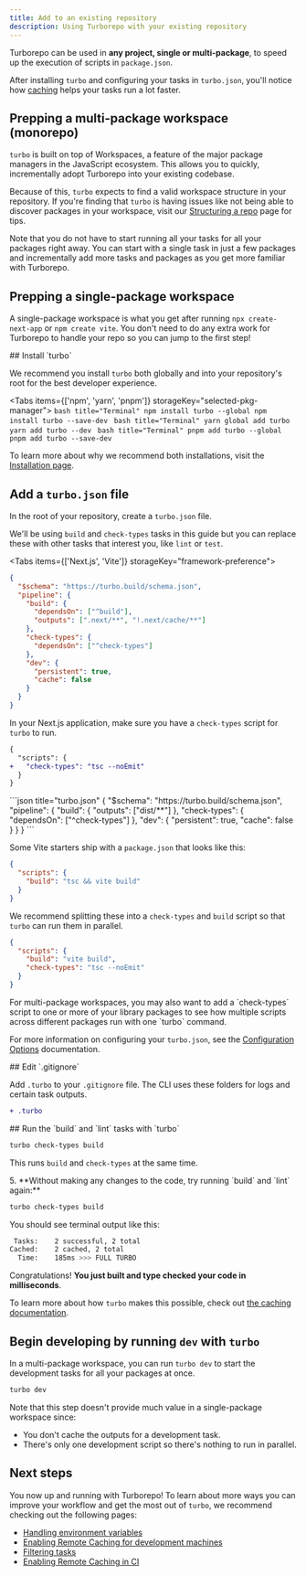 ```yaml
---
title: Add to an existing repository
description: Using Turborepo with your existing repository
---
```



Turborepo can be used in **any project, single or multi-package**, to speed up the execution of scripts in `package.json`.

After installing `turbo` and configuring your tasks in `turbo.json`, you'll notice how [caching](/TODO-LINK) helps your tasks run a lot faster.

## Prepping a multi-package workspace (monorepo)

`turbo` is built on top of Workspaces, a feature of the major package managers in the JavaScript ecosystem. This allows you to quickly, incrementally adopt Turborepo into your existing codebase.

Because of this, `turbo` expects to find a valid workspace structure in your repository. If you're finding that `turbo` is having issues like not being able to discover packages in your workspace, visit our [Structuring a repo](/docs/repo/crafting-your-repository/structuring-your-repo) page for tips.

<Callout type="info" title="Incremental adoption">
Note that you do not have to start running all your tasks for all your packages right away. You can start with a single task in just a few packages and incrementally add more tasks and packages as you get more familiar with Turborepo.
</Callout>

## Prepping a single-package workspace

A single-package workspace is what you get after running `npx create-next-app` or `npm create vite`. You don't need to do any extra work for Turborepo to handle your repo so you can jump to the first step!

<Steps>
<Step>
## Install `turbo`

We recommend you install `turbo` both globally and into your repository's root for the best developer experience.

<Tabs items={['npm', 'yarn', 'pnpm']} storageKey="selected-pkg-manager">
  <Tab value="npm">
    ```bash title="Terminal"
    npm install turbo --global
    npm install turbo --save-dev
    ```
  </Tab>
  <Tab value="yarn">
    ```bash title="Terminal"
    yarn global add turbo
    yarn add turbo --dev
    ```
  </Tab>
  <Tab value="pnpm">
    ```bash title="Terminal"
    pnpm add turbo --global
    pnpm add turbo --save-dev
    ```
  </Tab>
</Tabs>

To learn more about why we recommend both installations, visit the [Installation page](/docs/repo/getting-started/installation).

</Step>
<Step>

## Add a `turbo.json` file

In the root of your repository, create a `turbo.json` file.

We'll be using `build` and `check-types` tasks in this guide but you can replace these with other tasks that interest you, like `lint` or `test`.

<Tabs items={['Next.js', 'Vite']} storageKey="framework-preference">
  <Tab value="Next.js">
```json title="turbo.json"
{
  "$schema": "https://turbo.build/schema.json",
  "pipeline": {
    "build": {
      "dependsOn": ["^build"],
      "outputs": [".next/**", "!.next/cache/**"]
    },
    "check-types": {
      "dependsOn": ["^check-types"]
    },
    "dev": {
      "persistent": true,
      "cache": false
    }
  }
}
```

In your Next.js application, make sure you have a `check-types` script for `turbo` to run.

```diff title="apps/web/package.json"
{
  "scripts": {
+   "check-types": "tsc --noEmit"
  }
}
```

  </Tab>
  <Tab value="Vite">
```json title="turbo.json"
{
  "$schema": "https://turbo.build/schema.json",
  "pipeline": {
    "build": {
      "outputs": ["dist/**"]
    },
    "check-types": {
      "dependsOn": ["^check-types"]
    },
    "dev": {
      "persistent": true,
      "cache": false
    }
  }
}
```

Some Vite starters ship with a `package.json` that looks like this:

```json title="package.json"
{
  "scripts": {
    "build": "tsc && vite build"
  }
}
```

We recommend splitting these into a `check-types` and `build` script so that `turbo` can run them in parallel.

```json title="apps/web/package.json"
{
  "scripts": {
    "build": "vite build",
    "check-types": "tsc --noEmit"
  }
}
```

  </Tab>
</Tabs>

<Callout type="info">
For multi-package workspaces, you may also want to add a `check-types` script to one or more of your library packages to see how multiple scripts across different packages run with one `turbo` command.
</Callout>

For more information on configuring your `turbo.json`, see the [Configuration Options](/repo/docs/reference/configuration) documentation.

</Step>
<Step>
## Edit `.gitignore`

Add `.turbo` to your `.gitignore` file. The CLI uses these folders for logs and certain task outputs.

```diff title=".gitignore"
+ .turbo
```

</Step>
<Step>
## Run the `build` and `lint` tasks with `turbo`

```bash title="Terminal"
turbo check-types build
```

This runs `build` and `check-types` at the same time.

</Step>
<Step>
5. **Without making any changes to the code, try running `build` and `lint` again:**

```bash title="Terminal"
turbo check-types build
```

You should see terminal output like this:

```bash title="Terminal"
 Tasks:    2 successful, 2 total
Cached:    2 cached, 2 total
  Time:    185ms >>> FULL TURBO
```

Congratulations! **You just built and type checked your code in milliseconds**.

To learn more about how `turbo` makes this possible, check out [the caching documentation](/TODO-LINK).

</Step>
<Step>

## Begin developing by running `dev` with `turbo`

In a multi-package workspace, you can run `turbo dev` to start the development tasks for all your packages at once.

```bash title="Terminal"
turbo dev
```

Note that this step doesn't provide much value in a single-package workspace since:

- You don't cache the outputs for a development task.
- There's only one development script so there's nothing to run in parallel.

</Step>

<Step>

## Next steps

You now up and running with Turborepo! To learn about more ways you can improve your workflow and get the most out of `turbo`, we recommend checking out the following pages:

- [Handling environment variables](/TODO-LINK)
- [Enabling Remote Caching for development machines](/docs/repo/crafting-your-repository/caching#remote-caching)
- [Filtering tasks](/docs/repo/cli/filtering-tasks)
- [Enabling Remote Caching in CI](/docs/repo/crafting-your-repository/constructing-ci)

</Step>
</Steps>

